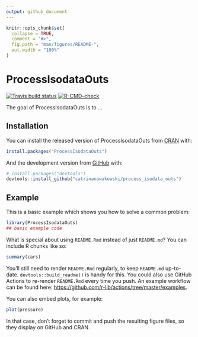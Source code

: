 ```yaml
---
output: github_document
---
```


<!-- README.md is generated from README.Rmd. Please edit that file -->

```r
knitr::opts_chunk$set(
  collapse = TRUE,
  comment = "#>",
  fig.path = "man/figures/README-",
  out.width = "100%"
)
```

# ProcessIsodataOuts

<!-- badges: start -->
[![Travis build status](https://travis-ci.com/catrinanowakowski/process_isodata_outs.svg?branch=main)](https://travis-ci.com/catrinanowakowski/process_isodata_outs)
[![R-CMD-check](https://github.com/catrinanowakowski/process_isodata_outs/workflows/R-CMD-check/badge.svg)](https://github.com/catrinanowakowski/process_isodata_outs/actions)
<!-- badges: end -->

The goal of ProcessIsodataOuts is to ...

## Installation

You can install the released version of ProcessIsodataOuts from [CRAN](https://CRAN.R-project.org) with:

``` r
install.packages("ProcessIsodataOuts")
```

And the development version from [GitHub](https://github.com/) with:

``` r
# install.packages("devtools")
devtools::install_github("catrinanowakowski/process_isodata_outs")
```
## Example

This is a basic example which shows you how to solve a common problem:

```r
library(ProcessIsodataOuts)
## basic example code
```

What is special about using `README.Rmd` instead of just `README.md`? You can include R chunks like so:

```r
summary(cars)
```

You'll still need to render `README.Rmd` regularly, to keep `README.md` up-to-date. `devtools::build_readme()` is handy for this. You could also use GitHub Actions to re-render `README.Rmd` every time you push. An example workflow can be found here: <https://github.com/r-lib/actions/tree/master/examples>.

You can also embed plots, for example:

```r
plot(pressure)
```

In that case, don't forget to commit and push the resulting figure files, so they display on GitHub and CRAN.
